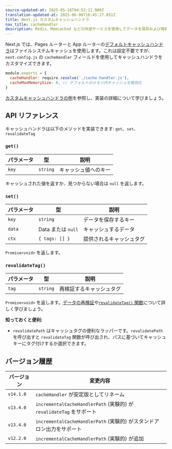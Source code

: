 ```yaml
---
source-updated-at: 2025-05-16T04:52:11.000Z
translation-updated-at: 2025-06-06T16:45:27.851Z
title: Next.js カスタムキャッシュハンドラ
nav_title: cacheHandler
description: Redis、Memcached などの外部サービスを使用してデータを保存および再検証するための Next.js キャッシュを設定します。
---
```


Next.js では、Pages ルーターと App ルーターの[デフォルトキャッシュハンドラ](/docs/app/building-your-application/data-fetching/fetching-caching-and-revalidating)はファイルシステムキャッシュを使用します。これは設定不要ですが、`next.config.js` の `cacheHandler` フィールドを使用してキャッシュハンドラをカスタマイズできます。

```js filename="next.config.js"
module.exports = {
  cacheHandler: require.resolve('./cache-handler.js'),
  cacheMaxMemorySize: 0, // デフォルトのメモリ内キャッシュを無効化
}
```

[カスタムキャッシュハンドラの例](/docs/app/building-your-application/deploying#configuring-caching)を参照し、実装の詳細について学びましょう。

## API リファレンス

キャッシュハンドラは以下のメソッドを実装できます: `get`、`set`、`revalidateTag`

### `get()`

| パラメータ | 型       | 説明                      |
| ---------- | -------- | ------------------------ |
| `key`      | `string` | キャッシュ値へのキー      |

キャッシュされた値を返すか、見つからない場合は `null` を返します。

### `set()`

| パラメータ | 型               | 説明                          |
| ---------- | ---------------- | ---------------------------- |
| `key`      | `string`         | データを保存するキー          |
| `data`     | Data または `null` | キャッシュするデータ          |
| `ctx`      | `{ tags: [] }`   | 提供されるキャッシュタグ      |

`Promise<void>` を返します。

### `revalidateTag()`

| パラメータ | 型       | 説明                      |
| ---------- | -------- | ------------------------ |
| `tag`      | `string` | 再検証するキャッシュタグ  |

`Promise<void>` を返します。[データの再検証](/docs/app/building-your-application/data-fetching/fetching-caching-and-revalidating)や[`revalidateTag()` 関数](/docs/app/api-reference/functions/revalidateTag)について詳しく学びましょう。

**知っておくと便利:**

- `revalidatePath` はキャッシュタグの便利なラッパーです。`revalidatePath` を呼び出すと `revalidateTag` 関数が呼び出され、パスに基づいてキャッシュキーにタグ付けするか選択できます。

## バージョン履歴

| バージョン   | 変更内容                                                                 |
| ------------ | ----------------------------------------------------------------------- |
| `v14.1.0`    | `cacheHandler` が安定版としてリネーム                                   |
| `v13.4.0`    | `incrementalCacheHandlerPath` (実験的) が `revalidateTag` をサポート    |
| `v13.4.0`    | `incrementalCacheHandlerPath` (実験的) がスタンドアロン出力をサポート   |
| `v12.2.0`    | `incrementalCacheHandlerPath` (実験的) が追加                           |